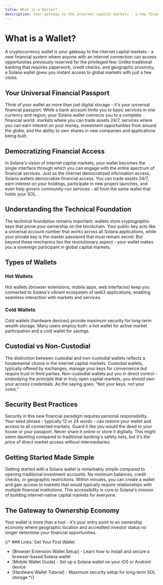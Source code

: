 ```yaml
---
title: What is a Wallet?
description: Your gateway to the internet capital markets - a new financial system where anyone with an internet connection can access opportunities previously reserved for the privileged few.
---
```


# What is a Wallet?

A cryptocurrency wallet is your gateway to the internet capital markets - a new financial system where anyone with an internet connection can access opportunities previously reserved for the privileged few. Unlike traditional banking that requires paperwork, credit checks, and geographic proximity, a Solana wallet gives you instant access to global markets with just a few clicks.

## Your Universal Financial Passport

Think of your wallet as more than just digital storage - it's your universal financial passport. While a bank account limits you to basic services in one currency and region, your Solana wallet connects you to a complete financial world: markets where you can trade assets 24/7, services where you can earn interest on your money, investment opportunities from around the globe, and the ability to own shares in new companies and applications being built.

## Democratizing Financial Access

In Solana's vision of internet capital markets, your wallet becomes the single interface through which you can engage with the entire spectrum of financial services. Just as the internet democratized information access, Solana wallets democratize financial access. You can trade assets 24/7, earn interest on your holdings, participate in new project launches, and even help govern community-run services - all from the same wallet that holds your SOL.

## Understanding the Technical Foundation

The technical foundation remains important: wallets store cryptographic keys that prove your ownership on the blockchain. Your public key acts like a universal account number that works across all Solana applications, while your private key is the master password that must remain secret. But beyond these mechanics lies the revolutionary aspect - your wallet makes you a sovereign participant in global capital markets.

## Types of Wallets

### Hot Wallets
Hot wallets (browser extensions, mobile apps, web interfaces) keep you connected to Solana's vibrant ecosystem of web3 applications, enabling seamless interaction with markets and services.

### Cold Wallets
Cold wallets (hardware devices) provide maximum security for long-term wealth storage. Many users employ both: a hot wallet for active market participation and a cold wallet for savings.

## Custodial vs Non-Custodial

The distinction between custodial and non-custodial wallets reflects a fundamental choice in the internet capital markets. Custodial wallets, typically offered by exchanges, manage your keys for convenience but require trust in third parties. Non-custodial wallets put you in direct control - embodying the principle that in truly open capital markets, you should own your access credentials. As the saying goes: "Not your keys, not your coins."

## Security Best Practices

Security in this new financial paradigm requires personal responsibility. Your seed phrase - typically 12 or 24 words - can restore your wallet and access to all connected markets. Guard it like you would the deed to your house or your passport. Never share it online or store it digitally. This might seem daunting compared to traditional banking's safety nets, but it's the price of direct market access without intermediaries.

## Getting Started Made Simple

Getting started with a Solana wallet is remarkably simple compared to opening traditional investment accounts. No minimum balances, credit checks, or geographic restrictions. Within minutes, you can create a wallet and gain access to markets that would typically require relationships with multiple financial institutions. This accessibility is core to Solana's mission of building internet-native capital markets for everyone.

## The Gateway to Ownership Economy

Your wallet is more than a tool - it's your entry point to an ownership economy where geographic location and accredited investor status no longer determine your financial opportunities.

{/* ### Links: Get Your First Wallet
- [Browser Extension Wallet Setup] - Learn how to install and secure a browser-based Solana wallet
- [Mobile Wallet Guide] - Set up a Solana wallet on your iOS or Android device
- [Hardware Wallet Tutorial] - Maximum security setup for long-term SOL storage */}